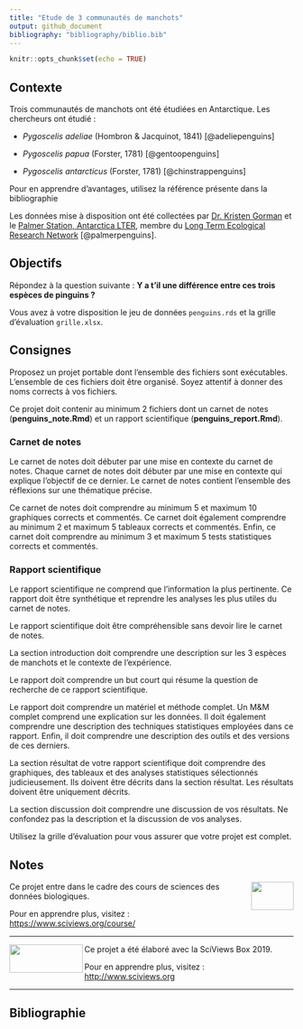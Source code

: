 ```yaml
---
title: "Etude de 3 communautés de manchots"
output: github_document
bibliography: "bibliography/biblio.bib"
---
```


<!--- DO NOT EDIT README.MD. EDIT ONLY README.RMD ----->

```r
knitr::opts_chunk$set(echo = TRUE)
```

## Contexte

Trois communautés de manchots ont été étudiées en Antarctique. Les chercheurs ont étudié :

- *Pygoscelis adeliae* (Hombron & Jacquinot, 1841) [@adeliepenguins]

- *Pygoscelis papua* (Forster, 1781) [@gentoopenguins]

- *Pygoscelis antarcticus* (Forster, 1781) [@chinstrappenguins]

Pour en apprendre d'avantages, utilisez la référence présente dans la bibliographie 

Les données mise à disposition ont été collectées par [Dr. Kristen Gorman](https://www.uaf.edu/cfos/people/faculty/detail/kristen-gorman.php) et le [Palmer Station, Antarctica LTER](https://pal.lternet.edu/), membre du [Long Term Ecological Research Network](https://lternet.edu/) [@palmerpenguins].

## Objectifs

Répondez à la question suivante : **Y a t'il une différence entre ces trois espèces de pinguins ?**

Vous avez à votre disposition le jeu de données `penguins.rds` et la grille d'évaluation `grille.xlsx`. 

## Consignes

Proposez un projet portable dont l'ensemble des fichiers sont exécutables. L'ensemble de ces fichiers doit être organisé. Soyez attentif à donner des noms corrects à vos fichiers. 


Ce projet doit contenir au minimum 2 fichiers dont un carnet de notes (**penguins_note.Rmd**) et un rapport scientifique (**penguins_report.Rmd**).

### Carnet de notes

Le carnet de notes doit débuter par une mise en contexte du carnet de notes. Chaque carnet de notes doit débuter par une mise en contexte qui explique l'objectif de ce dernier. Le carnet de notes contient l'ensemble des réflexions sur une thématique précise.


Ce carnet de notes doit comprendre au minimum 5 et maximum 10 graphiques corrects et commentés. Ce carnet doit également comprendre au minimum 2 et maximum 5 tableaux corrects et commentés. Enfin, ce carnet doit comprendre au minimum 3 et maximum 5 tests statistiques corrects et commentés.

### Rapport scientifique

Le rapport scientifique ne comprend que l'information la plus pertinente. Ce rapport doit être synthétique et reprendre les analyses les plus utiles du carnet de notes.


Le rapport scientifique doit être compréhensible sans devoir lire le carnet de notes. 


La section introduction doit comprendre une description sur les 3 espèces de manchots et le contexte de l'expérience.


Le rapport doit comprendre un but court qui résume la question de recherche de ce rapport scientifique. 


Le rapport doit comprendre un matériel et méthode complet. Un M&M complet comprend une explication sur les données. Il doit également comprendre une description des techniques statistiques employées dans ce rapport. Enfin, il doit comprendre une description des outils et des versions de ces derniers.


La section résultat de votre rapport scientifique doit comprendre des graphiques, des tableaux et des analyses statistiques sélectionnés judicieusement. Ils doivent être décrits dans la section résultat. Les résultats doivent être uniquement décrits.


La section discussion doit comprendre une discussion de vos résultats. Ne confondez pas la description et la discussion de vos analyses.


Utilisez la grille d'évaluation pour vous assurer que votre projet est complet. 


## Notes

<img src="figures/biodatascience.png" width="75" height="50" align="right"/>    Ce projet entre dans le cadre des cours de sciences des données biologiques.


Pour en apprendre plus, visitez :  <https://www.sciviews.org/course/>


----------

<img src="figures/site-title.png" width="130" height="50" align="left"/>    Ce projet a été élaboré avec la SciViews Box 2019.


Pour en apprendre plus, visitez :  <http://www.sciviews.org>

----------

## Bibliographie
